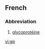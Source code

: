 {{also|GP|.gp}}
==French==

===Abbreviation===
{{head|fr|abbreviation}}

# [[glycoprotéine]]

[[vi:gp]]